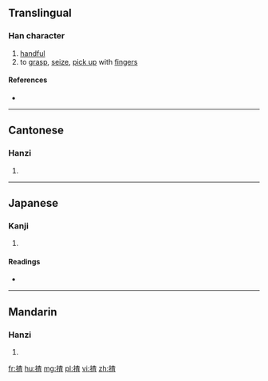 ==Translingual==

===Han character===
{{Han char|rn=64|rad=手|as=09|sn=12|four=|canj=手木日一 (QDAM)|ids=⿰[[扌]][[查]]}}

# [[handful]]
# to [[grasp]], [[seize]], [[pick up]] with [[finger]]s

====References====
* {{Han ref|kx=0445.341|dkj=12443|hdz=31913.020|uh=63F8|ud=25592}}

----

==Cantonese==

===Hanzi===
{{yue-hanzi|jyut=[[zaa1]], [[zaa2]]|y=ja1, ja2}}

# {{defn|lang=yue|sort=手09}}

----

==Japanese==

===Kanji===
{{ja-kanji|grade=|rs=手09}}

# {{defn|lang=ja|sort=手09}}

====Readings====
* {{ja-readings|on=[[さ]] (sa)|kun=[[つまむ]] (tsumamu)}}

----

==Mandarin==

===Hanzi===
{{cmn-hanzi|pin=[[zhā]] ([[zha1]])|wg=cha<sup>1</sup>}}

# {{defn|lang=cmn|sort=手09}}

[[fr:揸]]
[[hu:揸]]
[[mg:揸]]
[[pl:揸]]
[[vi:揸]]
[[zh:揸]]
